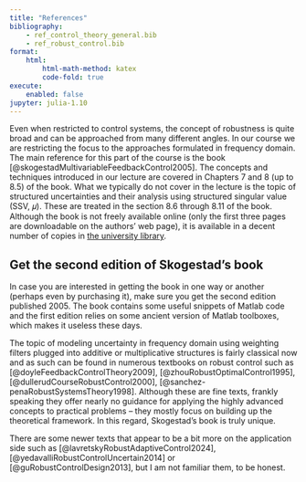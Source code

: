 ```yaml
---
title: "References"
bibliography:
    - ref_control_theory_general.bib
    - ref_robust_control.bib
format:
    html:
        html-math-method: katex
        code-fold: true
execute:
    enabled: false
jupyter: julia-1.10
---
```


Even when restricted to control systems, the concept of robustness is quite broad and can be approached from many different angles. In our course we are restricting the focus to the approaches formulated in frequency domain. The main reference for this part of the course is the book [@skogestadMultivariableFeedbackControl2005]. The concepts and techniques introduced in our lecture are covered in Chapters 7 and 8 (up to 8.5) of the book. What we typically do not cover in the lecture is the topic of structured uncertainties and their analysis using structured singular value (SSV, 𝜇). These are treated in the section 8.6 through 8.11 of the book. Although the book is not freely available online (only the first three pages are downloadable on the authors' web page), it is available in a decent number of copies in [the university library](https://aleph.cvut.cz/F?func=direct&doc_number=000664179&local_base=DUPL&format=999). 

::: {.callout-warning}
## Get the second edition of Skogestad's book
In case you are interested in getting the book in one way or another (perhaps even by purchasing it), make sure you get the second edition published 2005. The book contains some useful snippets of Matlab code and the first edition relies on some ancient version of Matlab toolboxes, which makes it useless these days.
:::

The topic of modeling uncertainty in frequency domain using weighting filters plugged into additive or multiplicative structures is fairly classical now and as such can be found in numerous textbooks on robust control such as [@doyleFeedbackControlTheory2009],  [@zhouRobustOptimalControl1995], [@dullerudCourseRobustControl2000], [@sanchez-penaRobustSystemsTheory1998]. Although these are fine texts, frankly speaking they offer nearly no guidance for applying the highly advanced concepts to practical problems – they mostly focus on building up the theoretical framework. In this regard, Skogestad's book is truly unique. 

There are some newer texts that appear to be a bit more on the application side such as [@lavretskyRobustAdaptiveControl2024], [@yedavalliRobustControlUncertain2014] or [@guRobustControlDesign2013], but I am not familiar them, to be honest. 